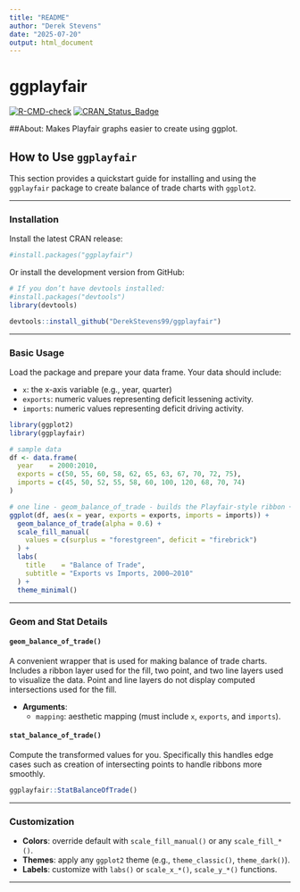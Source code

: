 ```yaml
---
title: "README"
author: "Derek Stevens"
date: "2025-07-20"
output: html_document
---
```


# ggplayfair
  
<!-- badges: start -->
[![R-CMD-check](https://github.com/DerekStevens99/ggplayfair/actions/workflows/R-CMD-check.yaml/badge.svg)](https://github.com/DerekStevens99/ggplayfair/actions/workflows/R-CMD-check.yaml)
[![CRAN_Status_Badge](https://www.r-pkg.org/badges/version/ggplayfair)](https://CRAN.R-project.org/package=ggplayfair)
<!-- badges: end -->

##About:
Makes Playfair graphs easier to create using ggplot.

## How to Use `ggplayfair`

This section provides a quickstart guide for installing and using the `ggplayfair` package to create balance of trade charts with `ggplot2`.

---

### Installation

Install the latest CRAN release:

```r
#install.packages("ggplayfair")
```

Or install the development version from GitHub:

```r
# If you don’t have devtools installed:
#install.packages("devtools")
library(devtools)

devtools::install_github("DerekStevens99/ggplayfair")
```

---

### Basic Usage

Load the package and prepare your data frame. Your data should include:

- `x`: the x-axis variable (e.g., year, quarter)
- `exports`: numeric values representing deficit lessening activity.
- `imports`: numeric values representing deficit driving activity.

```r
library(ggplot2)
library(ggplayfair)

# sample data
df <- data.frame(
  year    = 2000:2010,
  exports = c(50, 55, 60, 58, 62, 65, 63, 67, 70, 72, 75),
  imports = c(45, 50, 52, 55, 58, 60, 100, 120, 68, 70, 74)
)

# one line - geom_balance_of_trade - builds the Playfair‐style ribbon + lines + points
ggplot(df, aes(x = year, exports = exports, imports = imports)) +
  geom_balance_of_trade(alpha = 0.6) +
  scale_fill_manual(
    values = c(surplus = "forestgreen", deficit = "firebrick")
  ) +
  labs(
    title    = "Balance of Trade",
    subtitle = "Exports vs Imports, 2000–2010"
  ) +
  theme_minimal()
```

---

### Geom and Stat Details

#### `geom_balance_of_trade()`

A convenient wrapper that is used for making balance of trade charts.
Includes a ribbon layer used for the fill, two point, and two line layers used
to visualize the data. Point and line layers do not display computed intersections used for the fill.

- **Arguments**:
  - `mapping`: aesthetic mapping (must include `x`, `exports`, and `imports`).

#### `stat_balance_of_trade()`

Compute the transformed values for you. Specifically this handles edge cases such as creation of intersecting points to handle ribbons more smoothly.

```r
ggplayfair::StatBalanceOfTrade()
```


---

### Customization

- **Colors**: override default with `scale_fill_manual()` or any `scale_fill_*()`.
- **Themes**: apply any `ggplot2` theme (e.g., `theme_classic()`, `theme_dark()`).
- **Labels**: customize with `labs()` or `scale_x_*()`, `scale_y_*()` functions.

---

